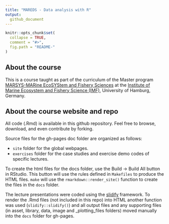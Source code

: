 ```yaml
---
title: "MAREDS - Data analysis with R"
output:
  github_document
---
```



<!-- README.md is generated from README.Rmd. Please edit that file -->

```r
knitr::opts_chunk$set(
  collapse = TRUE,
  comment = "#>",
  fig.path = "README-"
)
```

## About the course

This is a course taught as part of the curriculum of the Master program [MARSYS-MARine EcoSYStem and Fishery Sciences](https://www.biologie.uni-hamburg.de/en/studium/master/marine-oekosystem-und-fischereiwissenschaften.html) at the [Institute of Marine Ecosystem and Fishery Science (IMF)](https://www.biologie.uni-hamburg.de/en/einrichtungen/imf.html), University of Hamburg, Germany.

## About the course website and repo

All code (.Rmd) is available in this github repository. Feel free to browse, download, and even contribute by forking.

Source files for the gh-pages doc folder are organized as follows:

- `site` folder for the global webpages.
- `exercises` folder for the case studies and exercise demo codes of specific lectures.

To create the html files for the docs folder, use the Build -> Build All button in RStudio. This button will use the rules defined in `Makefiles` to produce the HTML files. `make` will use the `rmarkdown::render_site()` function to create the files in the `docs` folder.

The lecture presentations were coded using the [slidify](http://slidify.org) framework. To render the .Rmd files (not included in this repo) into HTML another function was used (`slidify::slidify()`) and all output files and any supporting files (in asset, library, data, image and _plotting_files folders) moved manually into the `docs` folder for gh-pages. 

